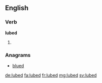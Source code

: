 ==English==

===Verb===
'''lubed'''

# {{en-past of|lube}}

===Anagrams===
* [[blued#English|blued]]

[[de:lubed]]
[[fa:lubed]]
[[fr:lubed]]
[[mg:lubed]]
[[sv:lubed]]